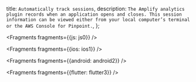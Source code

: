   title: `Automatically track sessions`,
  description: `The Amplify analytics plugin records when an application opens and closes. This session information can be viewed either from your local computer’s terminal or the AWS Console for Pinpoint.`,
};


<Fragments fragments={{js: js0}} />


<Fragments fragments={{ios: ios1}} />


<Fragments fragments={{android: android2}} />


<Fragments fragments={{flutter: flutter3}} />